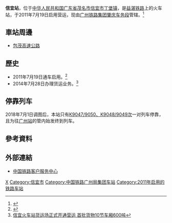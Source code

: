 {{Expand|time=2016-05-24T12:51:59+00:00}}
{{Infobox China railway station
|车站名称 =信宜站
|图片 = 
|图片介绍 = 
|其他名称 = 
|车站拼音 = Xinyi
|英文名称 = Xinyi Railway Station
|车站代码 = 35870
|电报码 = EEQ
|拼音码 = XYI
|车站位置 = [[广东省|广东省]][[茂名市|茂名市]][[信宜市|信宜市]][[丁堡镇|丁堡镇]]
|坐标 = {{coord|22.329184|N|110.965472|E|display=inline,title}}
|归属 = [[广州铁路集团|广州铁路集团]][[肇庆车务段|肇庆车务段]]
|线路 = [[洛湛铁路|益湛铁路]]
|车站等级 = [[三等站_(中铁)|三等站]]
|月台数目 = 
|股道数目 = 
}}
'''信宜站'''，位于[[中华人民共和国|中华人民共和国]][[广东省|广东省]][[茂名市|茂名市]][[信宜市|信宜市]][[丁堡镇|丁堡镇]]，是[[益湛铁路|益湛铁路]]上的火车站，于2011年7月19日启用营运，现由[[广州铁路集团|广州铁路集团]][[肇庆车务段|肇庆车务段]]管辖。<ref>{{cite news|url=http://news.163.com/12/1205/07/8HUOE7KF00014AED.html|title=三茂铁路肇庆车务段火车票代售点将走进粤西县镇 中心乡镇设1~2个代售点|publisher=[[广州日报|广州日报]]|date=2012-12-05|accessdate=2016-10-21|archive-url=https://web.archive.org/web/20161021003737/http://news.163.com/12/1205/07/8HUOE7KF00014AED.html|archive-date=2016-10-21|dead-url=yes}}</ref>
==車站周邊==
* [[包茂高速公路|包茂高速公路]]

==歷史==
* 2011年7月19日通车启用。<ref>{{Cite web |url=http://gzdaily.dayoo.com/html/2011-07/20/content_1421649.htm |title=信宜昨晨开进首趟客列 |accessdate=2016-05-24 |archive-date=2011-07-20 |archive-url=https://web.archive.org/web/20110720145625/http://gzdaily.dayoo.com/html/2011-07/20/content_1421649.htm |dead-url=no }}</ref>
* 2014年7月28日办理货运业务。<ref>[http://www.mm111.net/show/493621.html 信宜火车站货运场正式开通营运 首批货物10节车厢600吨]{{Dead link|date=2019年5月 |bot=InternetArchiveBot |fix-attempted=yes }}</ref>

== 停靠列车 ==
2018年7月1日调图后，本站只有[[K9047/9050、K9048/9049次列车|K9047/9050、K9048/9049次]]一对列车停靠，且为往[[广州站|广州站]]的管内始发终到列车。

==參考資料==
{{reflist}}
==外部連結==
* [http://www.12306.cn/mormhweb/ 中国铁路客户服务中心]{{Wayback|url=http://www.12306.cn/mormhweb/ |date=20180205163941 }}
{{China-rail-stub}}
{{洛湛铁路}}
[[Category:茂名市铁路车站|X]]
[[Category:信宜市|Category:信宜市]]
[[Category:中国铁路广州局集团车站|Category:中国铁路广州局集团车站]]
[[Category:2011年启用的铁路车站|Category:2011年启用的铁路车站]]